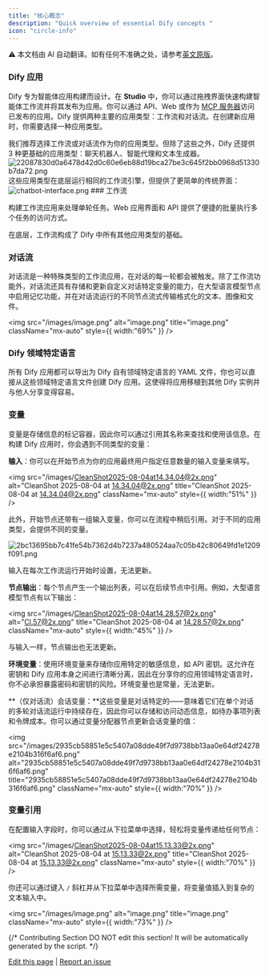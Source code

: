 ```yaml
---
title: "核心概念"
description: "Quick overview of essential Dify concepts "
icon: "circle-info"
---
```


<Note> ⚠️ 本文档由 AI 自动翻译。如有任何不准确之处，请参考[英文原版](/en/documentation/pages/getting-started/key-concepts)。</Note>


### Dify 应用

Dify 专为智能体应用构建而设计。在 **Studio** 中，你可以通过拖拽界面快速构建智能体工作流并将其发布为应用。你可以通过 API、Web 或作为 [MCP 服务器](/en/guides/application-publishing/publish-mcp)访问已发布的应用。Dify 提供两种主要的应用类型：工作流和对话流。在创建新应用时，你需要选择一种应用类型。

<Info>
我们推荐选择工作流或对话流作为你的应用类型。但除了这些之外，Dify 还提供 3 种更基础的应用类型：聊天机器人、智能代理和文本生成器。
<img
  src="/images/22087830d0a6478d42d0c60e6eb88d19bca27be3c645f2bb0968d51330b7da72.png"
  alt="22087830d0a6478d42d0c60e6eb88d19bca27be3c645f2bb0968d51330b7da72.png"
  title="22087830d0a6478d42d0c60e6eb88d19bca27be3c645f2bb0968d51330b7da72.png"
  className="mt-1"
  style={{ width:"100%" }}
/>
这些应用类型在底层运行相同的工作流引擎，但提供了更简单的传统界面：
<img
  src="/images/chatbot-interface.png"
  alt="chatbot-interface.png"
  title="chatbot-interface.png"
  className="mt-1"
  style={{ width:"100%" }}
/>
</Info>
### 工作流

构建工作流应用来处理单轮任务。Web 应用界面和 API 提供了便捷的批量执行多个任务的访问方式。

<Info>
  在底层，工作流构成了 Dify 中所有其他应用类型的基础。
</Info>

### 对话流

对话流是一种特殊类型的工作流应用，在对话的每一轮都会被触发。除了工作流功能外，对话流还具有存储和更新自定义对话特定变量的能力，在大型语言模型节点中启用记忆功能，并在对话流运行的不同节点流式传输格式化的文本、图像和文件。

<img
  src="/images/image.png"
  alt="image.png"
  title="image.png"
  className="mx-auto"
  style={{ width:"69%" }}
/>

### Dify 领域特定语言

所有 Dify 应用都可以导出为 Dify 自有领域特定语言的 YAML 文件，你也可以直接从这些领域特定语言文件创建 Dify 应用。这使得将应用移植到其他 Dify 实例并与他人分享变得容易。

### 变量

变量是存储信息的标记容器，因此你可以通过引用其名称来查找和使用该信息。在构建 Dify 应用时，你会遇到不同类型的变量：

**输入**：你可以在开始节点为你的应用最终用户指定任意数量的输入变量来填写。

<img
  src="/images/CleanShot2025-08-04at14.34.04@2x.png"
  alt="CleanShot 2025-08-04 at 14.34.04@2x.png"
  title="CleanShot 2025-08-04 at 14.34.04@2x.png"
  className="mx-auto"
  style={{ width:"51%" }}
/>

此外，开始节点还带有一组输入变量，你可以在流程中稍后引用。对于不同的应用类型，会提供不同的变量。

![2bc13695bb7c41fe54b7362d4b7237a480524aa7c05b42c80649fd1e1209f091.png](/images/2bc13695bb7c41fe54b7362d4b7237a480524aa7c05b42c80649fd1e1209f091.png)

输入在每次工作流运行开始时设置，无法更新。

**节点输出**：每个节点产生一个输出列表，可以在后续节点中引用。例如，大型语言模型节点有以下输出：

<img
  src="/images/CleanShot2025-08-04at14.28.57@2x.png"
  alt="Cl.57@2x.png"
  title="CleanShot 2025-08-04 at 14.28.57@2x.png"
  className="mx-auto"
  style={{ width:"45%" }}
/>

与输入一样，节点输出也无法更新。

**环境变量**：使用环境变量来存储你应用特定的敏感信息，如 API 密钥。这允许在密钥和 Dify 应用本身之间进行清晰分离，因此在分享你的应用领域特定语言时，你不必承担暴露密码和密钥的风险。环境变量也是常量，无法更新。

**（仅对话流）会话变量：**这些变量是对话特定的——意味着它们在单个对话的多轮对话流运行中持续存在，因此你可以存储和访问动态信息，如待办事项列表和令牌成本。你可以通过变量分配器节点更新会话变量的值：

<img
  src="/images/2935cb58851e5c5407a08dde49f7d9738bb13aa0e64df24278e2104b316f6af6.png"
  alt="2935cb58851e5c5407a08dde49f7d9738bb13aa0e64df24278e2104b316f6af6.png"
  title="2935cb58851e5c5407a08dde49f7d9738bb13aa0e64df24278e2104b316f6af6.png"
  className="mx-auto"
  style={{ width:"70%" }}
/>

### 变量引用

在配置输入字段时，你可以通过从下拉菜单中选择，轻松将变量传递给任何节点：

<img
  src="/images/CleanShot2025-08-04at15.13.33@2x.png"
  alt="CleanShot 2025-08-04 at 15.13.33@2x.png"
  title="CleanShot 2025-08-04 at 15.13.33@2x.png"
  className="mx-auto"
  style={{ width:"70%" }}
/>

你还可以通过键入 `/` 斜杠并从下拉菜单中选择所需变量，将变量值插入到复杂的文本输入中。

<img
  src="/images/image.png"
  alt="image.png"
  title="image.png"
  className="mx-auto"
  style={{ width:"73%" }}
/>

{/*
Contributing Section
DO NOT edit this section!
It will be automatically generated by the script.
*/}

[Edit this page](https://github.com/langgenius/dify-docs/edit/main/en/guides/workflow/key-concepts.mdx) | [Report an issue](https://github.com/langgenius/dify-docs/issues/new?template=docs.yml)
